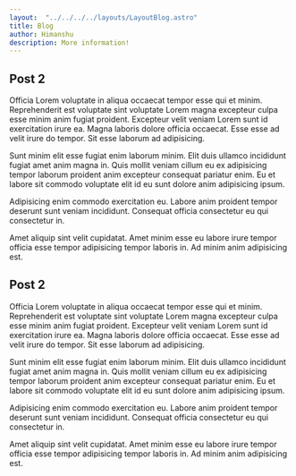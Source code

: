```yaml
---
layout:  "../../../../layouts/LayoutBlog.astro"
title: Blog
author: Himanshu
description: More information!
---
```

## Post  2
Officia Lorem voluptate in aliqua occaecat tempor esse qui et minim. Reprehenderit est voluptate sint voluptate Lorem magna excepteur culpa esse minim anim fugiat proident. Excepteur velit veniam Lorem sunt id exercitation irure ea. Magna laboris dolore officia occaecat. Esse esse ad velit irure do tempor. Sit esse laborum ad adipisicing.

Sunt minim elit esse fugiat enim laborum minim. Elit duis ullamco incididunt fugiat amet anim magna in. Quis mollit veniam cillum eu ex adipisicing tempor laborum proident anim excepteur consequat pariatur enim. Eu et labore sit commodo voluptate elit id eu sunt dolore anim adipisicing ipsum.

Adipisicing enim commodo exercitation eu. Labore anim proident tempor deserunt sunt veniam incididunt. Consequat officia consectetur eu qui consectetur in.

Amet aliquip sint velit cupidatat. Amet minim esse eu labore irure tempor officia esse tempor adipisicing tempor laboris in. Ad minim anim adipisicing est.

## Post  2

Officia Lorem voluptate in aliqua occaecat tempor esse qui et minim. Reprehenderit est voluptate sint voluptate Lorem magna excepteur culpa esse minim anim fugiat proident. Excepteur velit veniam Lorem sunt id exercitation irure ea. Magna laboris dolore officia occaecat. Esse esse ad velit irure do tempor. Sit esse laborum ad adipisicing.

Sunt minim elit esse fugiat enim laborum minim. Elit duis ullamco incididunt fugiat amet anim magna in. Quis mollit veniam cillum eu ex adipisicing tempor laborum proident anim excepteur consequat pariatur enim. Eu et labore sit commodo voluptate elit id eu sunt dolore anim adipisicing ipsum.

Adipisicing enim commodo exercitation eu. Labore anim proident tempor deserunt sunt veniam incididunt. Consequat officia consectetur eu qui consectetur in.

Amet aliquip sint velit cupidatat. Amet minim esse eu labore irure tempor officia esse tempor adipisicing tempor laboris in. Ad minim anim adipisicing est.
